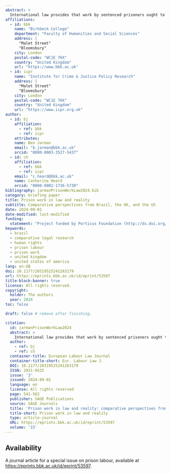 ```yaml
---
abstract: >
  International law provides that work by sentenced prisoners ought to prepare them for life after release. Yet reliable data on the nature, extent and impacts of prison work is lacking in much of the world, and what there is suggests that much prison work is far from voluntary, is unpaid or poorly paid, is unskilled or low-skilled, and does little to improve employment prospects on release. This article compares how prison work is defined and governed in law and shaped by policy, and how it is organised in practice. It describes the operationalisation of key legal provisions relating to prison work in three countries, and compares the purposes for prison work defined in law, the protections available to working prisoners, and the incentives or penalties used to secure participation. It also summarises the limited data available showing how many prisoners perform which kinds of work in each country. Finally, it argues that efforts to bring prison work provision into closer compliance with international standards should be sensitive to local variation, and suggests clarifying questions which could be used in such a reform process.
affiliations:
  - id: bbk
    name: "Birkbeck College"
    department: "Faculty of Humanities and Social Sciences"
    address: |
      "Malet Street"
      "Bloomsbury"
    city: London
    postal-code: "WC1E 7HX"
    country: "United Kingdom"
    url: "https://www.bbk.ac.uk"
  - id: icpr
    name: "Institute for Crime & Justice Policy Research"
    address: |
      "Malet Street"
      "Bloomsbury"
    city: London
    postal-code: "WC1E 7HX"
    country: "United Kingdom"
    url: "https://www.icpr.org.uk"
author:
  - id: bj
    affiliation:
      - ref: bbk
      - ref: icpr
    attributes:
    name: Ben Jarman
    email: "b.jarman@bbk.ac.uk"
    orcid: "0000-0003-3527-5437"
  - id: ch
    affiliation:
      - ref: bbk
      - ref: icpr
    email: "c.heard@bbk.ac.uk"
    name: Catherine Heard
    orcid: "0000-0002-1736-5730"
bibliography: jarmanPrisonWorkLaw2024.bib
category: briefing paper
title: Prison work in law and reality
subtitle: Comparative perspectives from Brazil, the UK, and the US
date: 2024-09-01
date-modified: last-modified
funding: 
  statement: "Project funded by Porticus Foundation (http://dx.doi.org/10.13039/100020243)"
keywords:  
  - brazil
  - comparative legal research
  - human rights
  - prison labour
  - prison work
  - united kingdom
  - united states of america
lang: en-GB
doi: 10.1177/20319525241263179
url: https://eprints.bbk.ac.uk/id/eprint/53597
title-block-banner: true
license: All rights reserved.
copyright:
  holder: The authors
  year: 2024
toc: false

draft: false # remove after finishing.

citation:
  id: jarmanPrisonWorkLaw2024
  abstract: >
    International law provides that work by sentenced prisoners ought to prepare them for life after release. Yet reliable data on the nature, extent and impacts of prison work is lacking in much of the world, and what there is suggests that much prison work is far from voluntary, is unpaid or poorly paid, is unskilled or low-skilled, and does little to improve employment prospects on release. This article compares how prison work is defined and governed in law and shaped by policy, and how it is organised in practice. It describes the operationalisation of key legal provisions relating to prison work in three countries, and compares the purposes for prison work defined in law, the protections available to working prisoners, and the incentives or penalties used to secure participation. It also summarises the limited data available showing how many prisoners perform which kinds of work in each country. Finally, it argues that efforts to bring prison work provision into closer compliance with international standards should be sensitive to local variation, and suggests clarifying questions which could be used in such a reform process.
  author:
    - ref: bj
    - ref: ch
  container-title: European Labour Law Journal
  container-title-short: Eur. Labour Law J.
  DOI: 10.1177/20319525241263179
  ISSN: 2031-9525
  issue: '3'
  issued: 2024-09-01
  language: en
  license: All rights reserved
  page: 541-562
  publisher: SAGE Publications
  source: SAGE Journals
  title: 'Prison work in law and reality: comparative perspectives from Brazil, the UK, and the US'
  title-short: Prison work in law and reality
  type: article-journal
  URL: https://eprints.bbk.ac.uk/id/eprint/53597
  volume: '15'
---
```


## Availability

A journal article for a special issue on prison labour, available at <https://eprints.bbk.ac.uk/id/eprint/53597>.